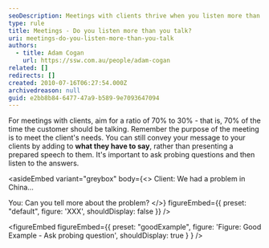 ```yaml
---
seoDescription: Meetings with clients thrive when you listen more than you talk, aiming for a 70% to 30% ratio. By probing and responding, you build strong relationships and meet client needs.
type: rule
title: Meetings - Do you listen more than you talk?
uri: meetings-do-you-listen-more-than-you-talk
authors:
  - title: Adam Cogan
    url: https://ssw.com.au/people/adam-cogan
related: []
redirects: []
created: 2010-07-16T06:27:54.000Z
archivedreason: null
guid: e2bb8b84-6477-47a9-b589-9e7093647094
---
```


For meetings with clients, aim for a ratio of 70% to 30% - that is, 70% of the time the customer should be talking. Remember the purpose of the meeting is to meet the client's needs. You can still convey your message to your clients by adding to **what they have to say**, rather than presenting a prepared speech to them.
It's important to ask probing questions and then listen to the answers.

<asideEmbed
  variant="greybox"
  body={<>
    Client: We had a problem in China...

You: Can you tell more about the problem?
  </>}
  figureEmbed={{
    preset: "default",
    figure: 'XXX',
    shouldDisplay: false
  }}
/>

<figureEmbed figureEmbed={{
  preset: "goodExample",
  figure: 'Figure: Good Example - Ask probing question',
  shouldDisplay: true
} } />
